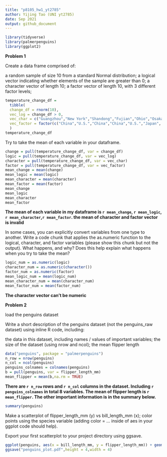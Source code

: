 ```yaml
---
title: "p8105_hw1_yt2785"
author: Yijing Tao (UNI yt2785)
date: Sep 2021
output: github_document
---
```




```r
library(tidyverse)
library(palmerpenguins)
library(ggplot2)
```

**Problem 1**

Create a data frame comprised of:

a random sample of size 10 from a standard Normal distribution;
a logical vector indicating whether elements of the sample are greater than 0;
a character vector of length 10;
a factor vector of length 10, with 3 different factor levels;

```r
temperature_change_df = 
  tibble(
  change_df = rnorm(10),
  vec_log = change_df > 0,
  vec_char = c("Guangzhou","New York","Shandong","Fujian","Ohio","Osaka", "Tokyo","Shanghai","LA","Hokkaido"),
  vec_factor = factor(c("China","U.S.","China","China","U.S.","Japan", "Japan","China","U.S.","Japan"))
  )
temperature_change_df
```

Try to take the mean of each variable in your dataframe. 

```r
change = pull(temperature_change_df, var = change_df)
logic = pull(temperature_change_df, var = vec_log)
character = pull(temperature_change_df, var = vec_char)
factor = pull(temperature_change_df, var = vec_factor)
mean_change = mean(change)
mean_logic = mean(logic)
mean_character = mean(character)
mean_factor = mean(factor)
mean_change
mean_logic
mean_character
mean_factor
```

**The mean of each variable in my dataframe is `r mean_change`, `r mean_logic`, `r mean_character`,`r mean_factor`. the mean of character and factor vector is invalid**

In some cases, you can explicitly convert variables from one type to another. Write a code chunk that applies the as.numeric function to the logical, character, and factor variables (please show this chunk but not the output). What happens, and why? Does this help explain what happens when you try to take the mean?

```r
logic_num = as.numeric(logic)
character_num = as.numeric(character())
factor_num = as.numeric(factor)
mean_logic_num = mean(logic_num)
mean_character_num = mean(character_num)
mean_factor_num = mean(factor_num)
```

**The character vector can't be numeric**


**Problem 2**

load the penguins dataset

Write a short description of the penguins dataset (not the penguins_raw dataset) using inline R code, including:

the data in this dataset, including names / values of important variables;
the size of the dataset (using nrow and ncol);
the mean flipper length

```r
data("penguins", package = "palmerpenguins")
n_row = nrow(penguins)
n_col = ncol(penguins)
penguins_colnames = colnames(penguins)
b = pull(penguins, var = flipper_length_mm)
mean_flipper = mean(b,na.rm = TRUE)
```

**There are `r n_row` rows and `r n_col` columns in the dataset. Including `r penguins_colnames` in total 8 variables. The mean of flipper length is `r mean_flipper`. The other important information is in the summary below.**

```r
summary(penguins)
```


Make a scatterplot of flipper_length_mm (y) vs bill_length_mm (x); color points using the species variable (adding color = ... inside of aes in your ggplot code should help).

Export your first scatterplot to your project directory using ggsave.

```r
ggplot(penguins, aes(x = bill_length_mm, y = flipper_length_mm)) + geom_point(aes(color = species))
ggsave("penguins_plot.pdf",height = 4,width = 4)
```

